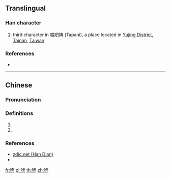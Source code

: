 ==Translingual==

===Han character===
{{Han char|rn=30|rad=口|as=06|sn=9|four=68050|canj=ROQ|ids=⿰口年}}

# third character in [[噍吧哖]] (Tapani), a place located in [[w:Yujing District|Yujing District]], [[w:Tainan|Tainan]], [[Taiwan]]

===References===
* {{Han ref|kx=0189.271|hdz=10617.011|uh=54D6|ud=21718|bh=CE44|bd=52804}}

----

==Chinese==
{{zh-forms}}

===Pronunciation===
{{zh-pron
|m=nián
|c=nin4
|h=
|md=
|mn=nî
|w=
|cat=
}}

===Definitions===
{{zh-hanzi}}

# {{zh-only used in|噍吧哖|Tapani {{gloss|the former name of {{w|Yujing District}} in Taiwan}}}}
# {{zh-only used in|瓜仔哖|cucumber}}

===References===
* [http://www.zdic.net/z/16/js/54D6.htm zdic.net (Han Dian)]
* {{thcwd|40195}}

[[fr:哖]]
[[pl:哖]]
[[th:哖]]
[[zh:哖]]